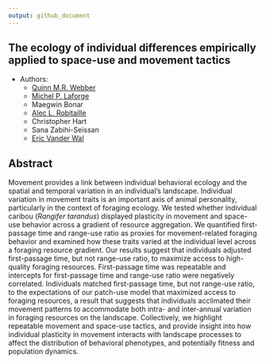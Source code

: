 ```yaml
---
output: github_document
---
```


## The ecology of individual differences empirically applied to space-use and movement tactics


* Authors:
    + [Quinn M.R. Webber](https://qwebber.weebly.com/)
    + [Michel P. Laforge](https://mammalspatialecology.weebly.com/)
    + Maegwin Bonar
    + [Alec L. Robitaille](http://robitalec.ca)
    + Christopher Hart
    + Sana Zabihi-Seissan
    + [Eric Vander Wal](http://weel.gitlab.io)
    
    
    
## Abstract
Movement provides a link between individual behavioral ecology and the spatial and temporal variation in an individual’s landscape. Individual variation in movement traits is an important axis of animal personality, particularly in the context of foraging ecology. We tested whether individual caribou (*Rangifer tarandus*) displayed plasticity in movement and space-use behavior across a gradient of resource aggregation. We quantified first-passage time and range-use ratio as proxies for movement-related foraging behavior and examined how these traits varied at the individual level across a foraging resource gradient. Our results suggest that individuals adjusted first-passage time, but not range-use ratio, to maximize access to high-quality foraging resources. First-passage time was repeatable and intercepts for first-passage time and range-use ratio were negatively correlated. Individuals matched first-passage time, but not range-use ratio, to the expectations of our patch-use model that maximized access to foraging resources, a result that suggests that individuals acclimated their movement patterns to accommodate both intra- and inter-annual variation in foraging resources on the landscape. Collectively, we highlight repeatable movement and space-use tactics, and provide insight into how individual plasticity in movement interacts with landscape processes to affect the distribution of behavioral phenotypes, and potentially fitness and population dynamics.
